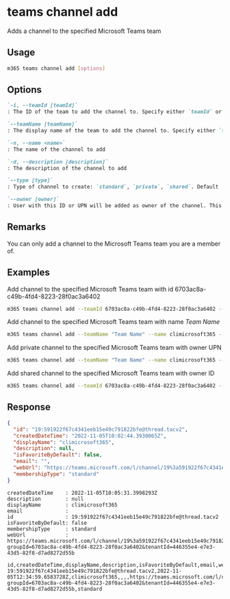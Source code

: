 
# teams channel add

Adds a channel to the specified Microsoft Teams team

## Usage

```sh
m365 teams channel add [options]
```

## Options

```md defintion-list
`-i, --teamId [teamId]`
: The ID of the team to add the channel to. Specify either `teamId` or `teamName` but not both

`--teamName [teamName]`
: The display name of the team to add the channel to. Specify either `teamId` or `teamName` but not both

`-n, --name <name>`
: The name of the channel to add

`-d, --description [description]`
: The description of the channel to add

`--type [type]`
: Type of channel to create: `standard`, `private`, `shared`. Default `standard`.

`--owner [owner]`
: User with this ID or UPN will be added as owner of the channel. This option is required when type is `private` or `shared`.
```

<Global />

## Remarks

You can only add a channel to the Microsoft Teams team you are a member of.

## Examples

Add channel to the specified Microsoft Teams team with id 6703ac8a-c49b-4fd4-8223-28f0ac3a6402

```sh
m365 teams channel add --teamId 6703ac8a-c49b-4fd4-8223-28f0ac3a6402 --name climicrosoft365 --description development
```

Add channel to the specified Microsoft Teams team with name _Team Name_

```sh
m365 teams channel add --teamName "Team Name" --name climicrosoft365 --description development
```

Add private channel to the specified Microsoft Teams team with owner UPN

```sh
m365 teams channel add --teamName "Team Name" --name climicrosoft365 --type private --owner john.doe@contoso.com
```

Add shared channel to the specified Microsoft Teams team with owner ID

```sh
m365 teams channel add --teamId 6703ac8a-c49b-4fd4-8223-28f0ac3a6402 --name climicrosoft365 --type shared --owner cc693a7d-4833-4911-a89a-f0fe6e49bf69
```

## Response

<Tabs>
  <TabItem value="json" label="JSON">

  ```json
  {
    "id": "19:591922f67c4341eeb15e49c791822bfe@thread.tacv2",
    "createdDateTime": "2022-11-05T10:02:44.3930065Z",
    "displayName": "climicrosoft365",
    "description": null,
    "isFavoriteByDefault": false,
    "email": "",
    "webUrl": "https://teams.microsoft.com/l/channel/19%3a591922f67c4341eeb15e49c791822bfe%40thread.tacv2/climicrosoft365?groupId=6703ac8a-c49b-4fd4-8223-28f0ac3a6402&tenantId=446355e4-e7e3-43d5-82f8-d7ad8272d55b",
    "membershipType": "standard"
  }
  ```

  </TabItem>
  <TabItem value="text" label="Text">

  ```text
  createdDateTime    : 2022-11-05T10:05:31.3998293Z
  description        : null
  displayName        : climicrosoft365
  email              :
  id                 : 19:591922f67c4341eeb15e49c791822bfe@thread.tacv2
  isFavoriteByDefault: false
  membershipType     : standard
  webUrl             : https://teams.microsoft.com/l/channel/19%3a591922f67c4341eeb15e49c791822bfe%40thread.tacv2/climicrosoft365?groupId=6703ac8a-c49b-4fd4-8223-28f0ac3a6402&tenantId=446355e4-e7e3-43d5-82f8-d7ad8272d55b
  ```

  </TabItem>
  <TabItem value="csv" label="CSV">

  ```csv
  id,createdDateTime,displayName,description,isFavoriteByDefault,email,webUrl,membershipType
  19:591922f67c4341eeb15e49c791822bfe@thread.tacv2,2022-11-05T12:34:59.6583728Z,climicrosoft365,,,,https://teams.microsoft.com/l/channel/19%3a591922f67c4341eeb15e49c791822bfe%40thread.tacv2/climicrosoft365?groupId=6703ac8a-c49b-4fd4-8223-28f0ac3a6402&tenantId=446355e4-e7e3-43d5-82f8-d7ad8272d55b,standard
  ```

  </TabItem>
</Tabs>
